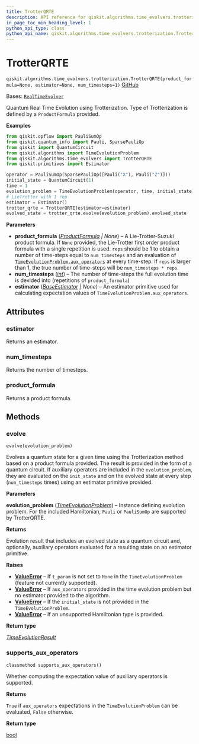 ```yaml
---
title: TrotterQRTE
description: API reference for qiskit.algorithms.time_evolvers.trotterization.TrotterQRTE
in_page_toc_min_heading_level: 1
python_api_type: class
python_api_name: qiskit.algorithms.time_evolvers.trotterization.TrotterQRTE
---
```


# TrotterQRTE

<span id="qiskit.algorithms.time_evolvers.trotterization.TrotterQRTE" />

`qiskit.algorithms.time_evolvers.trotterization.TrotterQRTE(product_formula=None, estimator=None, num_timesteps=1)` [GitHub](https://github.com/qiskit/qiskit/tree/stable/0.45/qiskit/algorithms/time_evolvers/trotterization/trotter_qrte.py "view source code")

Bases: [`RealTimeEvolver`](qiskit.algorithms.RealTimeEvolver "qiskit.algorithms.time_evolvers.real_time_evolver.RealTimeEvolver")

Quantum Real Time Evolution using Trotterization. Type of Trotterization is defined by a `ProductFormula` provided.

**Examples**

```python
from qiskit.opflow import PauliSumOp
from qiskit.quantum_info import Pauli, SparsePauliOp
from qiskit import QuantumCircuit
from qiskit.algorithms import TimeEvolutionProblem
from qiskit.algorithms.time_evolvers import TrotterQRTE
from qiskit.primitives import Estimator

operator = PauliSumOp(SparsePauliOp([Pauli("X"), Pauli("Z")]))
initial_state = QuantumCircuit(1)
time = 1
evolution_problem = TimeEvolutionProblem(operator, time, initial_state)
# LieTrotter with 1 rep
estimator = Estimator()
trotter_qrte = TrotterQRTE(estimator=estimator)
evolved_state = trotter_qrte.evolve(evolution_problem).evolved_state
```

**Parameters**

*   **product\_formula** ([*ProductFormula*](qiskit.synthesis.ProductFormula "qiskit.synthesis.ProductFormula") *| None*) – A Lie-Trotter-Suzuki product formula. If `None` provided, the Lie-Trotter first order product formula with a single repetition is used. `reps` should be 1 to obtain a number of time-steps equal to `num_timesteps` and an evaluation of [`TimeEvolutionProblem.aux_operators`](qiskit.algorithms.TimeEvolutionProblem#aux_operators "qiskit.algorithms.TimeEvolutionProblem.aux_operators") at every time-step. If `reps` is larger than 1, the true number of time-steps will be `num_timesteps * reps`.
*   **num\_timesteps** ([*int*](https://docs.python.org/3/library/functions.html#int "(in Python v3.12)")) – The number of time-steps the full evolution time is devided into (repetitions of `product_formula`)
*   **estimator** ([*BaseEstimator*](qiskit.primitives.BaseEstimator "qiskit.primitives.BaseEstimator") *| None*) – An estimator primitive used for calculating expectation values of `TimeEvolutionProblem.aux_operators`.

## Attributes

<span id="qiskit.algorithms.time_evolvers.trotterization.TrotterQRTE.estimator" />

### estimator

Returns an estimator.

<span id="qiskit.algorithms.time_evolvers.trotterization.TrotterQRTE.num_timesteps" />

### num\_timesteps

Returns the number of timesteps.

<span id="qiskit.algorithms.time_evolvers.trotterization.TrotterQRTE.product_formula" />

### product\_formula

Returns a product formula.

## Methods

### evolve

<span id="qiskit.algorithms.time_evolvers.trotterization.TrotterQRTE.evolve" />

`evolve(evolution_problem)`

Evolves a quantum state for a given time using the Trotterization method based on a product formula provided. The result is provided in the form of a quantum circuit. If auxiliary operators are included in the `evolution_problem`, they are evaluated on the `init_state` and on the evolved state at every step (`num_timesteps` times) using an estimator primitive provided.

**Parameters**

**evolution\_problem** ([*TimeEvolutionProblem*](qiskit.algorithms.TimeEvolutionProblem "qiskit.algorithms.time_evolvers.time_evolution_problem.TimeEvolutionProblem")) – Instance defining evolution problem. For the included Hamiltonian, `Pauli` or `PauliSumOp` are supported by TrotterQRTE.

**Returns**

Evolution result that includes an evolved state as a quantum circuit and, optionally, auxiliary operators evaluated for a resulting state on an estimator primitive.

**Raises**

*   [**ValueError**](https://docs.python.org/3/library/exceptions.html#ValueError "(in Python v3.12)") – If `t_param` is not set to `None` in the `TimeEvolutionProblem` (feature not currently supported).
*   [**ValueError**](https://docs.python.org/3/library/exceptions.html#ValueError "(in Python v3.12)") – If `aux_operators` provided in the time evolution problem but no estimator provided to the algorithm.
*   [**ValueError**](https://docs.python.org/3/library/exceptions.html#ValueError "(in Python v3.12)") – If the `initial_state` is not provided in the `TimeEvolutionProblem`.
*   [**ValueError**](https://docs.python.org/3/library/exceptions.html#ValueError "(in Python v3.12)") – If an unsupported Hamiltonian type is provided.

**Return type**

[*TimeEvolutionResult*](qiskit.algorithms.TimeEvolutionResult "qiskit.algorithms.time_evolvers.time_evolution_result.TimeEvolutionResult")

### supports\_aux\_operators

<span id="qiskit.algorithms.time_evolvers.trotterization.TrotterQRTE.supports_aux_operators" />

`classmethod supports_aux_operators()`

Whether computing the expectation value of auxiliary operators is supported.

**Returns**

`True` if `aux_operators` expectations in the `TimeEvolutionProblem` can be evaluated, `False` otherwise.

**Return type**

[bool](https://docs.python.org/3/library/functions.html#bool "(in Python v3.12)")


